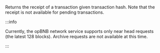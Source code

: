 Returns the receipt of a transaction given transaction hash. Note that the receipt is not available for pending transactions.

:::info

Currently, the opBNB network service supports only near head requests (the latest 128 blocks).
Archive requests are not available at this time.

:::